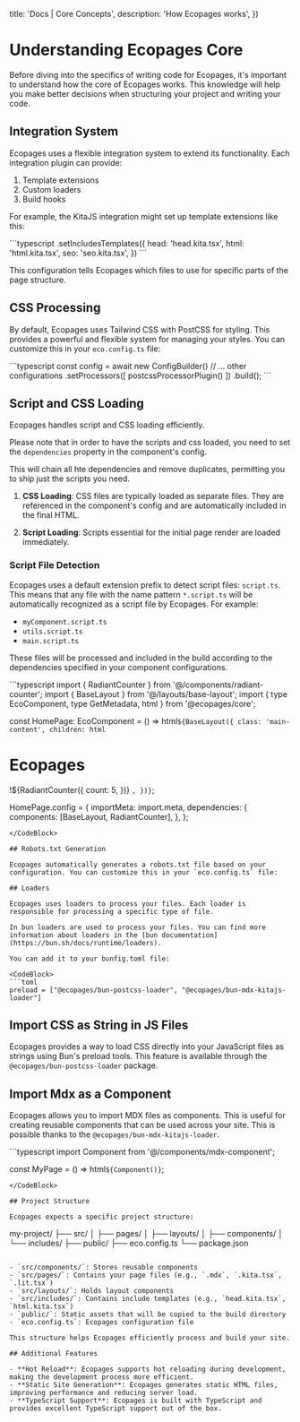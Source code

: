 

  title: 'Docs | Core Concepts',
  description: 'How Ecopages works',
})

# Understanding Ecopages Core

Before diving into the specifics of writing code for Ecopages, it's important to understand how the core of Ecopages works. This knowledge will help you make better decisions when structuring your project and writing your code.

## Integration System

Ecopages uses a flexible integration system to extend its functionality. Each integration plugin can provide:

1. Template extensions
2. Custom loaders
3. Build hooks

For example, the KitaJS integration might set up template extensions like this:

<CodeBlock>
```typescript
  .setIncludesTemplates({
    head: 'head.kita.tsx',
    html: 'html.kita.tsx',
    seo: 'seo.kita.tsx',
  })
```
</CodeBlock>  

This configuration tells Ecopages which files to use for specific parts of the page structure.

## CSS Processing

By default, Ecopages uses Tailwind CSS with PostCSS for styling. This provides a powerful and flexible system for managing your styles. You can customize this in your `eco.config.ts` file:

<CodeBlock>
```typescript
const config = await new ConfigBuilder()
  // ... other configurations
  .setProcessors([
    postcssProcessorPlugin()
  ])
  .build();
```
</CodeBlock>

## Script and CSS Loading

Ecopages handles script and CSS loading efficiently.

Please note that in order to have the scripts and css loaded, you need to set the `dependencies` property in the component's config.

This will chain all hte dependencies and remove duplicates, permitting you to ship just the scripts you need.

1. **CSS Loading**: CSS files are typically loaded as separate files. They are referenced in the component's config and are automatically included in the final HTML.

2. **Script Loading**: Scripts essential for the initial page render are loaded immediately. 

### Script File Detection

Ecopages uses a default extension prefix to detect script files: `script.ts`. This means that any file with the name pattern `*.script.ts` will be automatically recognized as a script file by Ecopages. For example:

- `myComponent.script.ts`
- `utils.script.ts`
- `main.script.ts`

These files will be processed and included in the build according to the dependencies specified in your component configurations.

<CodeBlock>
```typescript
import { RadiantCounter } from '@/components/radiant-counter';
import { BaseLayout } from '@/layouts/base-layout';
import { type EcoComponent, type GetMetadata, html } from '@ecopages/core';

const HomePage: EcoComponent = () => html`${BaseLayout({
    class: 'main-content',
    children: html`
      <h1>Ecopages</h1>
      !${RadiantCounter({
        count: 5,
      })}
    `,
  })}`;

HomePage.config = {
    importMeta: import.meta,
    dependencies: {
      components: [BaseLayout, RadiantCounter],
    },
};
```
</CodeBlock>

## Robots.txt Generation

Ecopages automatically generates a robots.txt file based on your configuration. You can customize this in your `eco.config.ts` file:

## Loaders

Ecopages uses loaders to process your files. Each loader is responsible for processing a specific type of file.

In bun loaders are used to process your files. You can find more information about loaders in the [bun documentation](https://bun.sh/docs/runtime/loaders).

You can add it to your bunfig.toml file:

<CodeBlock>
```toml
preload = ["@ecopages/bun-postcss-loader", "@ecopages/bun-mdx-kitajs-loader"]
```
</CodeBlock>


## Import CSS as String in JS Files

Ecopages provides a way to load CSS directly into your JavaScript files as strings using Bun's preload tools. This feature is available through the `@ecopages/bun-postcss-loader` package.

## Import Mdx as a Component

Ecopages allows you to import MDX files as components. This is useful for creating reusable components that can be used across your site.
This is possible thanks to the `@ecopages/bun-mdx-kitajs-loader`.

<CodeBlock>
```typescript
import Component from '@/components/mdx-component';

const MyPage = () => html`${Component()}`;
```
</CodeBlock>

## Project Structure

Ecopages expects a specific project structure:

```
my-project/
├── src/
│   ├── pages/
│   ├── layouts/
│   ├── components/
│   └── includes/
├── public/
├── eco.config.ts
└── package.json
```

- `src/components/`: Stores reusable components
- `src/pages/`: Contains your page files (e.g., `.mdx`, `.kita.tsx`, `.lit.tsx`)
- `src/layouts/`: Holds layout components
- `src/includes/`: Contains include templates (e.g., `head.kita.tsx`, `html.kita.tsx`)
- `public/`: Static assets that will be copied to the build directory
- `eco.config.ts`: Ecopages configuration file

This structure helps Ecopages efficiently process and build your site.

## Additional Features

- **Hot Reload**: Ecopages supports hot reloading during development, making the development process more efficient.
- **Static Site Generation**: Ecopages generates static HTML files, improving performance and reducing server load.
- **TypeScript Support**: Ecopages is built with TypeScript and provides excellent TypeScript support out of the box.